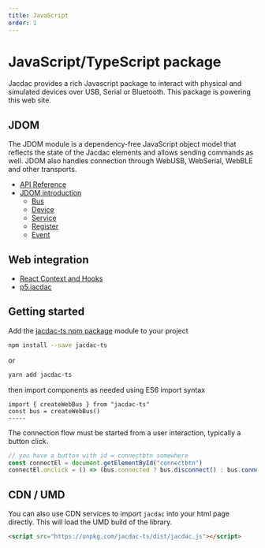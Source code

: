 ```yaml
---
title: JavaScript
order: 1
---
```


# JavaScript/TypeScript package

Jacdac provides a rich Javascript package to interact with physical and simulated devices
over USB, Serial or Bluetooth. This package is powering this web site.

## JDOM

The JDOM module is a dependency-free JavaScript object model
that reflects the state of the Jacdac elements and allows sending commands as well.
JDOM also handles connection through WebUSB, WebSerial, WebBLE and other transports.

-   [API Reference](https://jacdac.github.io/jacdac-ts/)
-   [JDOM introduction](/clients/javascript/jdom)
    -   [Bus](/clients/javascript/jdom/bus/)
    -   [Device](/clients/javascript/jdom/device/)
    -   [Service](/clients/javascript/jdom/service/)
    -   [Register](/clients/javascript/jdom/register/)
    -   [Event](/clients/javascript/jdom/event/)

## Web integration

-   [React Context and Hooks](/clients/javascript/react/)
-   [p5.jacdac](/clients/javascript/p5js/)

## Getting started

Add the [jacdac-ts npm package](https://www.npmjs.com/package/jacdac-ts) module
to your project

```bash copy
npm install --save jacdac-ts
```

or

```bash copy
yarn add jacdac-ts
```

then import components as needed using ES6 import syntax

```vanilla
import { createWebBus } from "jacdac-ts"
const bus = createWebBus()
-----

```

The connection flow must be started from a user interaction, typically a button click.

```javascript
// you have a button with id = connectbtn somewhere
const connectEl = document.getElementById("connectbtn")
connectEl.onclick = () => (bus.connected ? bus.disconnect() : bus.connect())
```

## CDN / UMD

You can also use CDN services to import `jacdac` into your html page directly.
This will load the UMD build of the library.

```html copy
<script src="https://unpkg.com/jacdac-ts/dist/jacdac.js"></script>
```
